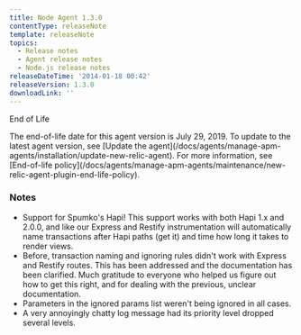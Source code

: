 ```yaml
---
title: Node Agent 1.3.0
contentType: releaseNote
template: releaseNote
topics:
  - Release notes
  - Agent release notes
  - Node.js release notes
releaseDateTime: '2014-01-18 00:42'
releaseVersion: 1.3.0
downloadLink: ''
---
```


End of Life

<Callout variant="important">
  The end-of-life date for this agent version is July 29, 2019. To update to the latest agent version, see [Update the agent](/docs/agents/manage-apm-agents/installation/update-new-relic-agent). For more information, see [End-of-life policy](/docs/agents/manage-apm-agents/maintenance/new-relic-agent-plugin-end-life-policy).
</Callout>

### Notes

* Support for Spumko's Hapi! This support works with both Hapi 1.x and 2.0.0, and like our Express and Restify instrumentation will automatically name transactions after Hapi paths (get it) and time how long it takes to render views.
* Before, transaction naming and ignoring rules didn't work with Express and Restify routes. This has been addressed and the documentation has been clarified. Much gratitude to everyone who helped us figure out how to get this right, and for dealing with the previous, unclear documentation.
* Parameters in the ignored params list weren't being ignored in all cases.
* A very annoyingly chatty log message had its priority level dropped several levels.
